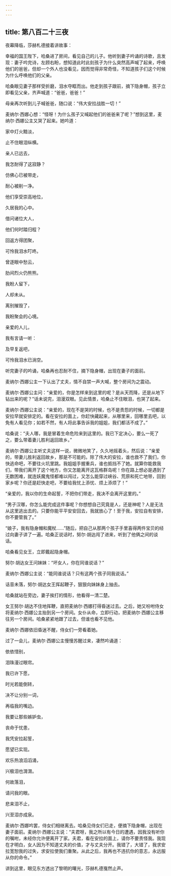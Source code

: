 ```yaml
---
---
---
```

title: 第八百二十三夜
---






夜幕降临，莎赫札德接着讲故事：





幸福的国王陛下，哈桑进了房间，看见自己的儿子。他听到妻子吟诵的诗歌，且发现：妻子吟完诗，左顾右盼，想知道此时此刻孩子为什么突然高声喊了起来，呼唤他们的爸爸，但却一个外人也没看见，因而觉得非常奇怪，不知道孩子们这个时候为什么呼唤他们的父亲。

哈桑眼见妻子那样受折磨，泪水夺眶而出。他走到孩子跟前，摘下隐身帽，孩子立即看见父亲，齐声喊道：“爸爸，爸爸！”

母亲再次听到儿子喊爸爸，随口说：“伟大安拉战胜一切！”

麦纳尔·西娜心想：“怪呀！为什么孩子又喊起他们的爸爸来了呢？”想到这里，麦纳尔·西娜公主又哭了起来。她吟道：


家中灯火黯淡，

止不住眼泪纵横。

亲人已远去，

我怎耐得了这寂静？

仿佛心已被带走，

耐心被削一净。

他们享受崇高地位，

久居我的心中。

借问诸位大人，

他们何时踏归程？

回返方得团聚，

可怜我泪水叮咚。

曾逐眼中愁云，

肋间烈火仍熊熊。

我盼人留下，

人却未从。

离别摧毁了，

我盼聚会的心境。

亲爱的人儿，

我有言请一听：

及早复返吧，

可怜我泪水已淌空。



听完妻子的吟诵，哈桑再也忍耐不住，摘下隐身帽，出现在妻子的面前。

麦纳尔·西娜公主一下认出了丈夫，情不自禁一声大喊，整个房间为之震动。

麦纳尔·西娜公主问：“亲爱的，你是怎样来到这里的呢？是从天而降，还是从地下钻出来的呢？”话未说完，泪漫双眼。见此情景，哈桑止不住眼泪，也哭了起来。

麦纳尔·西娜公主说：“亲爱的，现在不是哭的时候，也不是责怨的时候，一切都是安拉早就安排定的。看在安拉的面上，你赶快藏起来，从哪里来，回哪里去吧，以免有人看见你；如若不然，有人将此事告诉我的姐姐，我们都活不成了。”

哈桑说：“夫人哪，我是冒着生命危险来到这里的。我已下定决心，要么一死了之，要么带着妻儿胜利返回故乡。”

麦纳尔·西娜公主听丈夫这样一说，微微地笑了，久久地摇着头，然后说：“亲爱的，带妻儿胜利返回故乡，那是不可能的。除了伟大的安拉，谁也救不了我们，你快逃命吧，不要往火坑里跳。我姐姐手握重兵，谁也抵挡不了她。就算你能救我们，带我们离开了这个地方，你又怎能离开这瓦格群岛呢！你在路上想必是遇到了无数困难，就连妖魔鬼怪都难以闯过，又怎么能穿过峡谷、荒原和死亡地带，回到家乡呢？你还是赶快走吧，不要给我忧上添忧、烦上添烦了！”

“亲爱的，我以你的生命起誓，不把你们带走，我决不会离开这里的。”

“男子汉哪，你怎么能完成这件事呢？你想想自己究竟是人，还是神呢？人是无法从这里逃出去的。只要你能平平安安回去，我就放心了！至于我，安拉自有安排，你不要管我了。”

“娘子，我有隐身帽和魔杖……”随后，把自己从那两个孩子手里喜得两件宝贝的经过向妻子讲了一遍。哈桑正说话时，努尔·胡达闯了进来，听到了他俩之间的谈话。

哈桑看见女王，立即戴起隐身帽。

努尔·胡达女王问妹妹：“坏女人，你在同谁说话？”

麦纳尔·西娜公主说：“能同谁说话？只有这两个孩子同我说话。”

话音未落，努尔·胡达女王挥起鞭子，狠狠向妹妹身上抽去。

哈桑就站在旁边，妻子挨打的情形，他看得一清二楚。

女王努尔·胡达不住地挥鞭，直把麦纳尔·西娜打得昏迷过去。之后，她又吩咐侍女将麦纳尔·西娜公主抬到另一个房间。女仆从命，立即行动，把麦纳尔·西娜公主移往另一个房间。哈桑紧紧地跟了过去，但谁也看不见他。

麦纳尔·西娜依旧昏迷不醒，侍女们一旁看着她。

过了一会儿，麦纳尔·西娜公主慢慢苏醒过来，凄然吟诵道：


依依惜别，

泪珠漫过眼帘。

我已许下愿，

时光若能倒转，

决不让分别一词，

再临我的嘴边。

我要让那些嫉妒虫，

丧命于忧患，

我凭安拉起誓，

愿望已实现。

欢乐热浪滔滔涌，

兴极泪也潸潸。

何故落泪，

请问我的眼。

悲来泪不止，

兴至泪亦成泉。



麦纳尔·西娜吟罢，侍女们相继离去。哈桑见侍女们已走，便摘下隐身帽，出现在妻子面前。麦纳尔·西娜公主说：“夫君呀，我之所以有今日的遭遇，因我没有听你的嘱咐，未经你允许便离开了家。夫君，看在安拉的面上，请你不要责怪我。我现在才明白，女人因为不知道丈夫的价值，才与丈夫分开。我错了，大错了，我求安拉宽恕我的过失，求安拉使我们重聚。从此之后，我再也不违抗你的意志，永远服从你的命令。”





讲到这里，眼见东方透出了黎明的曙光，莎赫札德戛然止声。